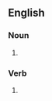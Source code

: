 ==English==

===Noun===
{{head|en|noun plural form}}

# {{plural of|huddle|lang=en}}

===Verb===
{{head|en|verb form}}

# {{en-third-person singular of|huddle}}